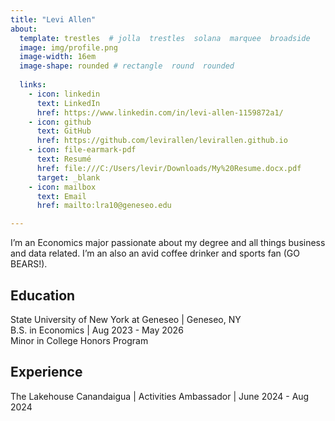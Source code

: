 ```yaml
---
title: "Levi Allen" 
about:
  template: trestles  # jolla  trestles  solana  marquee  broadside
  image: img/profile.png
  image-width: 16em
  image-shape: rounded # rectangle  round  rounded
  
  links:
    - icon: linkedin
      text: LinkedIn
      href: https://www.linkedin.com/in/levi-allen-1159872a1/
    - icon: github
      text: GitHub
      href: https://github.com/levirallen/levirallen.github.io
    - icon: file-earmark-pdf
      text: Resumé
      href: file:///C:/Users/levir/Downloads/My%20Resume.docx.pdf
      target: _blank
    - icon: mailbox
      text: Email
      href: mailto:lra10@geneseo.edu

---
```



I'm an Economics major passionate about my degree and all things business and data related. I'm an also an avid coffee drinker and sports fan (GO BEARS!).

## Education

State University of New York at Geneseo | Geneseo, NY <br>
B.S. in Economics | Aug 2023 - May 2026 <br>
Minor in College Honors Program

## Experience

The Lakehouse Canandaigua  | Activities Ambassador | June 2024 - Aug 2024


